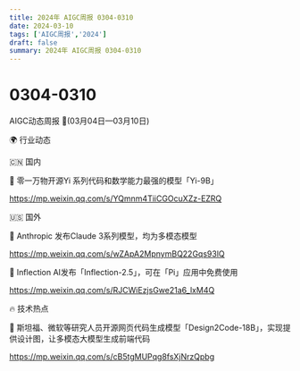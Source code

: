 ```yaml
---
title: 2024年 AIGC周报 0304-0310
date: 2024-03-10
tags: ['AIGC周报','2024']
draft: false
summary: 2024年 AIGC周报 0304-0310
---
```

# 0304-0310
AIGC动态周报 🚀(03月04日—03月10日)

🌍 行业动态

🇨🇳 国内

📰 零一万物开源Yi 系列代码和数学能力最强的模型「Yi-9B」

https://mp.weixin.qq.com/s/YQmnm4TiiCGOcuXZz-EZRQ

🇺🇸 国外

📰 Anthropic 发布Claude 3系列模型，均为多模态模型

https://mp.weixin.qq.com/s/wZApA2MpnymBQ22Gqs93lQ

📰 Inflection AI发布「Inflection-2.5」，可在「Pi」应用中免费使用

https://mp.weixin.qq.com/s/RJCWiEzjsGwe21a6_lxM4Q

🔥 技术热点

📝 斯坦福、微软等研究人员开源网页代码生成模型「Design2Code-18B」，实现提供设计图，让多模态大模型生成前端代码

https://mp.weixin.qq.com/s/cB5tgMUPqg8fsXjNrzQpbg